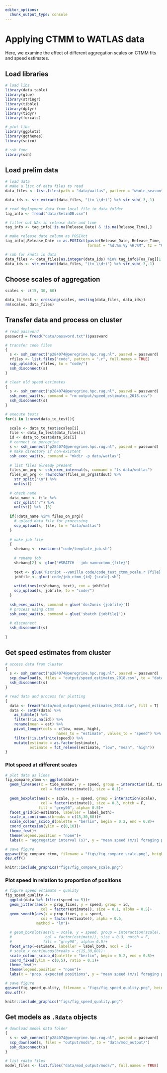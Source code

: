 ```yaml
---
editor_options: 
  chunk_output_type: console
---
```


# Applying CTMM to WATLAS data

Here, we examine the effect of different aggregation scales on CTMM fits and speed estimates.

## Load libraries

```r
# load libs
library(data.table)
library(glue)
library(stringr)
library(tibble)
library(dplyr)
library(tidyr)
library(forcats)

# plot libs
library(ggplot2)
library(ggthemes)
library(scico)

# ssh func
library(ssh)
```

## Load prelim data

```r
# load data
# make a list of data files to read
data_files <- list.files(path = "data/watlas", pattern = "whole_season*", full.names = TRUE)

data_ids <- str_extract(data_files, "(tx_\\d+)") %>% str_sub(-3,-1)

# read deployment data from local file in data folder
tag_info <- fread("data/SelinDB.csv")

# filter out NAs in release date and time
tag_info <- tag_info[!is.na(Release_Date) & !is.na(Release_Time),]

# make release date column as POSIXct
tag_info[,Release_Date := as.POSIXct(paste(Release_Date, Release_Time, sep = " "), 
                                     format = "%d.%m.%y %H:%M", tz = "CET")]

# sub for knots in data
data_files <- data_files[as.integer(data_ids) %in% tag_info$Toa_Tag][1:10]
data_ids <- str_extract(data_files, "(tx_\\d+)") %>% str_sub(-3,-1)

```

## Choose scales of aggregation

```r
scales <- c(15, 30, 60)

data_to_test <- crossing(scales, nesting(data_files, data_ids))
rm(scales, data_files)
```

## Transfer data and process on cluster

```r
# read password
password = fread("data/password.txt")$password

# transfer code files
{
  s <- ssh_connect("p284074@peregrine.hpc.rug.nl", passwd = password)
  rfiles <- list.files("code", pattern = ".r", full.names = TRUE)
  scp_upload(s, rfiles, to = "code/")
  ssh_disconnect(s)
}

# clear old speed estimates
{
  s <- ssh_connect("p284074@peregrine.hpc.rug.nl", passwd = password)
  ssh_exec_wait(s, command = "rm output/speed_estimates_2018.csv")
  ssh_disconnect(s)
}

# execute tests
for(i in 1:nrow(data_to_test)){
  
  scale <- data_to_test$scales[i]
  file <- data_to_test$data_files[i]
  id <- data_to_test$data_ids[i]
  # connect to peregrine
  s <- ssh_connect("p284074@peregrine.hpc.rug.nl", passwd = password)
  # make directory if non-existent
  ssh_exec_wait(s, command = "mkdir -p data/watlas")
  
  # list files already present
  files_on_prg <- ssh_exec_internal(s, command = "ls data/watlas")
  files_on_prg <- rawToChar(files_on_prg$stdout) %>% 
    str_split("\n") %>% 
    unlist()
  
  # check name
  data_name <- file %>% 
    str_split("/") %>% 
    unlist() %>% .[3]
  
  if(!data_name %in% files_on_prg){
    # upload data file for processing
    scp_upload(s, file, to = "data/watlas")
  }
  
  # make job file
  {
    shebang <- readLines("code/template_job.sh")
    
    # rename job
    shebang[2] <- glue('#SBATCH --job-name=ctmm_{file}')
    
    text <- glue('Rscript --vanilla code/code_test_ctmm_scale.r {file} {scale}')
    jobfile <- glue('code/job_ctmm_{id}_{scale}.sh')
    
    writeLines(c(shebang, text), con = jobfile)
    scp_upload(s, jobfile, to = "code/")
  }
  
  ssh_exec_wait(s, command = glue('dos2unix {jobfile}'))
  # process using ctmm
  ssh_exec_wait(s, command = glue('sbatch {jobfile}'))
  
  # disconnect
  ssh_disconnect(s)
  
}
```

## Get speed estimates from cluster

```r
# access data from cluster
{
  s <- ssh_connect("p284074@peregrine.hpc.rug.nl", passwd = password)
  scp_download(s, files = "output/speed_estimates_2018.csv", to = "data/mod_output/")
  ssh_disconnect(s)
}

# read data and process for plotting
{
  data <- fread("data/mod_output/speed_estimates_2018.csv", fill = T)
  data <- setDF(data) %>% 
    as_tibble() %>% 
    filter(!is.na(id)) %>% 
    rename(mean = est) %>% 
    pivot_longer(cols = c(low, mean, high),
                       names_to = "estimate", values_to = "speed") %>% 
    filter(!is.infinite(speed)) %>% 
    mutate(estimate = as.factor(estimate),
           estimate = fct_relevel(estimate, "low", "mean", "high"))
}
```

### Plot speed at different scales

```r
# plot data as lines
fig_compare_ctmm <- ggplot(data)+
  geom_line(aes(x = tide_number, y = speed, group = interaction(id, tide_number),
                col = factor(estimate)), size = 0.1)+
  
  geom_boxplot(aes(x = scale, y = speed, group = interaction(scale),
                col = factor(estimate)), size = 0.3, notch = F, 
               fill = "grey90", alpha= 0.5)+
  facet_grid(id~estimate, labeller = label_both)+
  scale_x_continuous(breaks = c(15,30,60))+
  scale_colour_scico_d(palette = "berlin", begin = 0.2, end = 0.8)+
  coord_cartesian(ylim = c(0,10))+
  theme_few()+
  theme(legend.position = "none")+
  labs(x = "aggregation interval (s)", y = "mean speed (m/s) foraging period")

# save figure
ggsave(fig_compare_ctmm, filename = "figs/fig_compare_scale.png", height = 5, width = 8, dpi=300)
dev.off()
```

```r

knitr::include_graphics("figs/fig_compare_scale.png")

```

### Plot speed in relation to proportion of positions

```r
# figure speed estimate ~ quality
fig_speed_quality <-
  ggplot(data %>% filter(speed <= 5))+
  geom_jitter(aes(x = prop_fixes, y = speed, group = id,
                col = factor(estimate)), size = 0.1, alpha = 0.5)+
  geom_smooth(aes(x = prop_fixes, y = speed,
                col = factor(estimate)), alpha = 0.5,
              method = "lm")+
  
  # geom_boxplot(aes(x = scale, y = speed, group = interaction(scale),
  #               col = factor(estimate)), size = 0.3, notch = F, 
  #              fill = "grey90", alpha= 0.5)+
  facet_wrap(~estimate, labeller = label_both, ncol = 3)+
  # scale_x_continuous(breaks = c(15,30,60))+
  scale_colour_scico_d(palette = "berlin", begin = 0.2, end = 0.8)+
  coord_fixed(ylim = c(0,5), ratio = 0.1)+
  theme_few()+
  theme(legend.position = "none")+
  labs(x = "prop. expected positions", y = "mean speed (m/s) foraging period")

# save figure
ggsave(fig_speed_quality, filename = "figs/fig_speed_quality.png", height = 5, width = 8, dpi=300)
dev.off()
```

```r

knitr::include_graphics("figs/fig_speed_quality.png")

```

## Get models as `.Rdata` objects

```r
# download model data folder
{
  s <- ssh_connect("p284074@peregrine.hpc.rug.nl", passwd = password)
  scp_download(s, files = "output/mods", to = "data/mod_output/")
  ssh_disconnect(s)
}

# list rdata files
model_files <- list.files("data/mod_output/mods/", full.names = TRUE)
```

